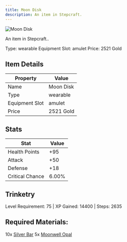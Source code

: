 ```yaml
---
title: Moon Disk
description: An item in Stepcraft.
---
```


<div className="flex items-start gap-6 mb-8">
  <div className="flex-shrink-0">
    <img src="/assets/resources/trinketry/amulets/moon_disk.png" alt="Moon Disk" className="w-24 h-24 border rounded-lg" />
  </div>
  <div className="flex-1">
    <div className="space-y-2">
      <p className="text-lg text-muted-foreground">An item in Stepcraft..</p>
      <div className="flex flex-wrap gap-4 text-sm">
        <span className="px-2 py-1 bg-green-100 dark:bg-green-900 rounded-md">
          Type: wearable
        </span>
        <span className="px-2 py-1 bg-purple-100 dark:bg-purple-900 rounded-md">
          Equipment Slot: amulet
        </span>
        <span className="px-2 py-1 bg-yellow-100 dark:bg-yellow-900 rounded-md">
          Price: 2521 Gold
        </span>
      </div>
    </div>
  </div>
</div>

## Item Details
| Property | Value |
|----------|-------|
| Name | Moon Disk |
| Type | wearable |
| Equipment Slot | amulet |
| Price | 2521 Gold |

## Stats
| Stat | Value |
|------|-------|
| Health Points | +95 |
| Attack | +50 |
| Defense | +18 |
| Critical Chance | 6.00% |

## Trinketry
Level Requirement: 75 | XP Gained: 14400 | Steps: 2635

## Required Materials:
10x [Silver Bar](/docs/resources/individual/silver_bar)
5x [Moonwell Opal](/docs/resources/individual/moonwell_opal)

